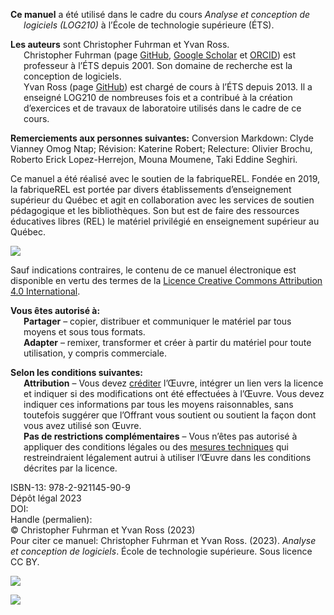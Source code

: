 \small
::: hanging-indent
**Ce manuel** a été utilisé dans le cadre du cours *Analyse et
conception de logiciels (LOG210)* à l'École de technologie supérieure
(ÉTS).
:::

::: hanging-indent
**Les auteurs** sont Christopher Fuhrman et Yvan Ross.\
Christopher Fuhrman (page [GitHub](https://github.com/fuhrmanator), [Google Scholar](https://scholar.google.com/citations?user=Qa5SpUwAAAAJ&hl=fr&oi=ao) et [ORCID](https://orcid.org/0000-0001-8010-1087)) est professeur à l'ÉTS depuis 2001.
Son domaine de recherche est la conception de logiciels.\
Yvan Ross (page [GitHub](https://github.com/yvanross)) est chargé de cours à l'ÉTS depuis 2013.
Il a enseigné LOG210 de nombreuses fois et a contribué à la création d'exercices et de travaux de laboratoire utilisés dans le cadre de ce cours.
:::

**Remerciements aux personnes suivantes:**
Conversion Markdown: Clyde Vianney Omog Ntap;
Révision: Katerine Robert;
Relecture: Olivier Brochu, Roberto Erick Lopez-Herrejon, Mouna Moumene, Taki Eddine Seghiri.

Ce manuel a été réalisé avec le soutien de la fabriqueREL.
Fondée en 2019, la fabriqueREL est portée par divers établissements d'enseignement supérieur du Québec et agit en collaboration avec les services de soutien pédagogique et les bibliothèques.
Son but est de faire des ressources éducatives libres (REL) le matériel privilégié en enseignement supérieur au Québec.

:::: {.callout}
::: {layout="[12,-1,40]" layout-valign="center"}
![](images/CC/by.png)   

\justifying\small Sauf indications contraires, le contenu de ce manuel électronique est disponible 
en vertu des termes de la [Licence Creative Commons Attribution 4.0 International](https://creativecommons.org/licenses/by/4.0/deed.fr).
:::

::: hanging-indent
**Vous êtes autorisé à:**\
**Partager** -- copier, distribuer et communiquer le matériel par tous moyens et sous tous formats.\
**Adapter** -- remixer, transformer et créer à partir du matériel pour toute utilisation, y compris commerciale.
:::

::: hanging-indent
**Selon les conditions suivantes:**\
**Attribution** -- Vous devez [créditer](https://creativecommons.org/licenses/by/4.0/deed.fr) l'Œuvre, intégrer un lien vers la licence et indiquer si des modifications ont été effectuées à l'Œuvre.
Vous devez indiquer ces informations par tous les moyens raisonnables, sans toutefois suggérer que l'Offrant vous soutient ou soutient la façon dont vous avez utilisé son Œuvre.\
**Pas de restrictions complémentaires** -- Vous n'êtes pas autorisé à appliquer des conditions légales ou des [mesures techniques](https://creativecommons.org/licenses/by/4.0/deed.fr) qui restreindraient légalement autrui à utiliser l'Œuvre dans les conditions décrites par la licence.
:::
::::

\filbreak

ISBN-13: 978-2-921145-90-9\
Dépôt légal 2023\
DOI:\
Handle (permalien):\
© Christopher Fuhrman et Yvan Ross (2023)\
Pour citer ce manuel: Christopher Fuhrman et Yvan Ross. (2023).
*Analyse et conception de logiciels*. École de technologie supérieure.
Sous licence CC BY.

::: {layout="[-6, 20,-6,10,-6]" layout-valign="center"}
![](images/F-REL_logo-coul-horiz.png)

![](images/Logo_ETS_TypoGrise_D_FR_1.png)
:::
\normalsize
